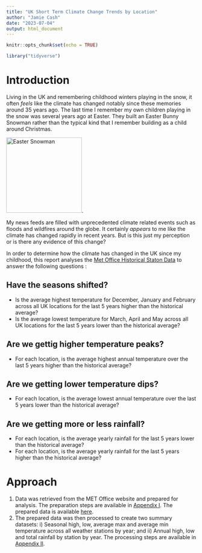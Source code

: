 ```yaml
---
title: "UK Short Term Climate Change Trends by Location"
author: "Jamie Cash"
date: "2023-07-04"
output: html_document
---
```


```r
knitr::opts_chunk$set(echo = TRUE)
```

```r
library("tidyverse")
```

# Introduction

Living in the UK and remembering childhood winters playing in the snow, it often *feels* like the climate has changed notably since these memories around 35 years ago. The last time I remember my own children playing in the snow was several years ago at Easter. They built an Easter Bunny Snowman rather than the typical kind that I remember building as a child around Christmas.

![Easter Snowman](easter_snowman.png "Easter Snowman"){width=200}.

My news feeds are filled with unprecedented climate related events such as floods and wildfires around the globe. It certainly *appears* to me like the climate has changed rapidly in recent years. But is this just my perception or is there any evidence of this change?

In order to determine how the climate has changed in the UK since my childhood, this report analyses the [Met Office Historical Staton Data](https://www.metoffice.gov.uk/research/climate/maps-and-data/historic-station-data) to answer the following questions :

## Have the seasons shifted?
* Is the average highest temperature for December, January and February across all UK locations for the last 5 years higher than the  historical average?
* Is the average lowest temperature for March, April and May across all UK locations for the last 5 years lower than the  historical average?

## Are we gettig higher temperature peaks?
* For each location, is the average highest annual temperature over the last 5 years higher than the historical average?

## Are we getting lower temperature dips?
* For each location, is the average lowest annual temperature over the last 5 years lower than the historical average?

## Are we getting more or less rainfall?
* For each location, is the average yearly rainfall for the last 5 years lower than the historical average?
* For each location, is the average yearly rainfall for the last 5 years higher than the historical average?


# Approach
1) Data was retrieved from the MET Office website and prepared for analysis. The preparation steps are available in [Appendix I](prepare.html). The prepared data is available [here](met_station_readings.csv).
2) The prepared data was then processed to create two summary datasets: i) Seasonal high, low, average max and average min temperature across all weather stations by year; and ii) Annual high, low and total rainfall by station by year. The processing steps are available in [Appendix II](process.html).









